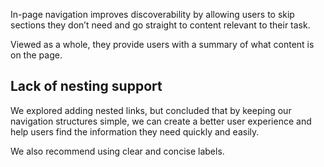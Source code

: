In-page navigation improves discoverability by allowing users to skip sections they don’t need and go straight to content relevant to their task.

Viewed as a whole, they provide users with a summary of what content is on the page.

## Lack of nesting support

We explored adding nested links, but concluded that by keeping our navigation structures simple, we can create a better user experience and help users find the information they need quickly and easily.

We also recommend using clear and concise labels.
